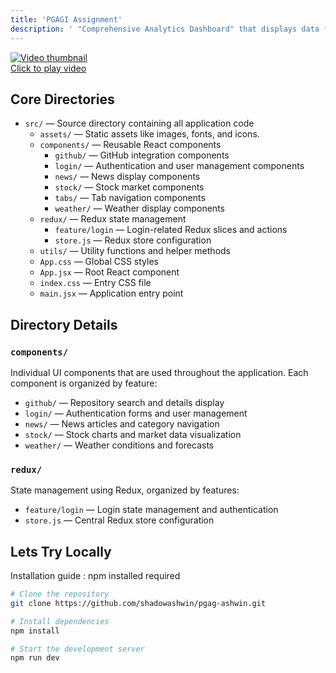 ```yaml
---
title: 'PGAGI Assignment'
description: ' "Comprehensive Analytics Dashboard" that displays data fetched from multiple APIs, incorporates interactive and complex animations, and offers a seamless, high-performance user experience built using Next.js, React, TypeScript, SCSS/CSS, and Tailwind CSS.'
---
```


<a href="https://drive.google.com/file/d/14N4_m8v3Gf3i6zvutqLB6OksVAd2_PVy/view?usp=sharing" target="_blank">
  <img 
    src="/images/SignupPage.png" 
    alt="Video thumbnail" 
    className="rounded-lg hover:opacity-80 transition-opacity"
  />
  <div className="mt-2 text-center">Click to play video</div>
</a>


## Core Directories

- `src/` — Source directory containing all application code
  - `assets/` — Static assets like images, fonts, and icons.
  - `components/` — Reusable React components
    - `github/` — GitHub integration components
    - `login/` — Authentication and user management components
    - `news/` — News display components
    - `stock/` — Stock market components
    - `tabs/` — Tab navigation components
    - `weather/` — Weather display components
  - `redux/` — Redux state management
    - `feature/login` — Login-related Redux slices and actions
    - `store.js` — Redux store configuration
  - `utils/` — Utility functions and helper methods
  - `App.css` — Global CSS styles
  - `App.jsx` — Root React component
  - `index.css` — Entry CSS file
  - `main.jsx` — Application entry point

## Directory Details

### `components/`
Individual UI components that are used throughout the application. Each component is organized by feature:
- `github/` — Repository search and details display
- `login/` — Authentication forms and user management
- `news/` — News articles and category navigation
- `stock/` — Stock charts and market data visualization
- `weather/` — Weather conditions and forecasts

### `redux/`
State management using Redux, organized by features:
- `feature/login` — Login state management and authentication
- `store.js` — Central Redux store configuration


## Lets Try Locally

Installation guide : npm installed required

```bash
# Clone the repository
git clone https://github.com/shadowashwin/pgag-ashwin.git

# Install dependencies
npm install

# Start the development server
npm run dev
```

